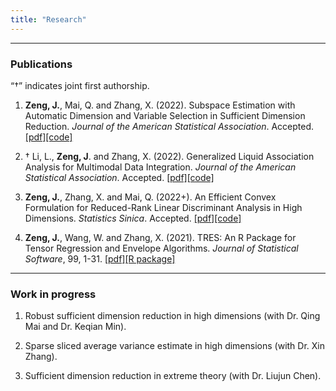 ```yaml
---
title: "Research"
---
```


------------------------------------------------------------------------

### Publications

"$\dagger$" indicates joint first authorship.

1.  **Zeng, J.**, Mai, Q. and Zhang, X. (2022). Subspace Estimation with Automatic Dimension and Variable Selection in Sufficient Dimension Reduction. *Journal of the American Statistical Association*. Accepted. [\[pdf\]](papers/SEAS.pdf)[\[code\]](https://github.com/jingzzeng/SEAS)

2.  $\dagger$ Li, L., **Zeng, J**. and Zhang, X. (2022). Generalized Liquid Association Analysis for Multimodal Data Integration. *Journal of the American Statistical Association*. Accepted. [\[pdf\]](papers/GLAA.pdf)[\[code\]](https://github.com/jingzzeng/GLAA)

3.  **Zeng, J.**, Zhang, X. and Mai, Q. (2022+). An Efficient Convex Formulation for Reduced-Rank Linear Discriminant Analysis in High Dimensions. *Statistics Sinica*. Accepted. [\[pdf\]](papers/LSLDA.pdf)[\[code\]](https://github.com/jingzzeng/LSLDA)

4.  **Zeng, J.**, Wang, W. and Zhang, X. (2021). TRES: An R Package for Tensor Regression and Envelope Algorithms. *Journal of Statistical Software*, 99, 1-31. [\[pdf\]](papers/TRES.pdf)[\[R package\]](https://github.com/leozeng15/TRES)

------------------------------------------------------------------------

### Work in progress

1.  Robust sufficient dimension reduction in high dimensions (with Dr. Qing Mai and Dr. Keqian Min).

2.  Sparse sliced average variance estimate in high dimensions (with Dr. Xin Zhang).

3.  Sufficient dimension reduction in extreme theory (with Dr. Liujun Chen).
